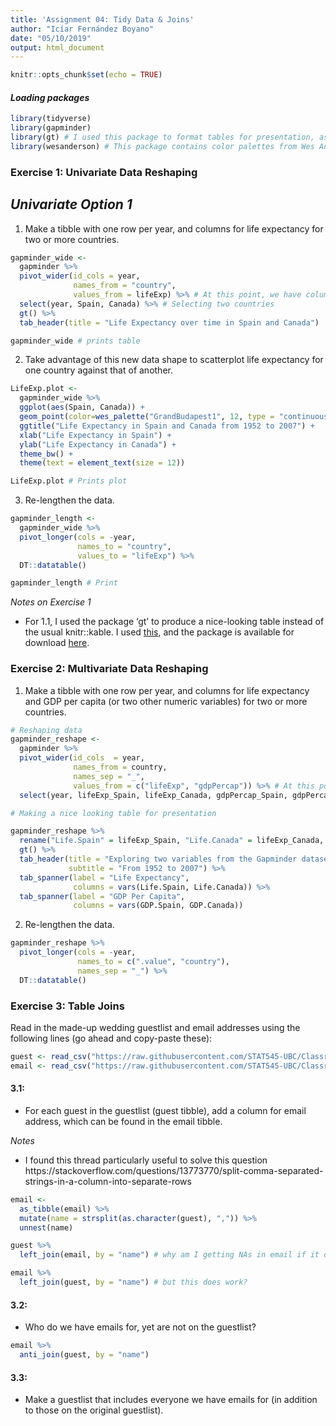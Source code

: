 ```yaml
---
title: 'Assignment 04: Tidy Data & Joins'
author: "Icíar Fernández Boyano"
date: "05/10/2019"
output: html_document
---
```


```r
knitr::opts_chunk$set(echo = TRUE)
```

#### *Loading packages*

```r
library(tidyverse)
library(gapminder)
library(gt) # I used this package to format tables for presentation, as an alternative to knitr
library(wesanderson) # This package contains color palettes from Wes Anderson movies (used in 1.2)
```


### **Exercise 1: Univariate Data Reshaping**

## *Univariate Option 1*

1. Make a tibble with one row per year, and columns for life expectancy for two or more countries.

```r
gapminder_wide <-
  gapminder %>%
  pivot_wider(id_cols = year,
              names_from = "country",
              values_from = lifeExp) %>% # At this point, we have columns for all countries showing life exp
  select(year, Spain, Canada) %>% # Selecting two countries
  gt() %>%
  tab_header(title = "Life Expectancy over time in Spain and Canada")

gapminder_wide # prints table
```

2. Take advantage of this new data shape to scatterplot life expectancy for one country against that of another.

```r
LifeExp.plot <-
  gapminder_wide %>%
  ggplot(aes(Spain, Canada)) +
  geom_point(color=wes_palette("GrandBudapest1", 12, type = "continuous")) +
  ggtitle("Life Expectancy in Spain and Canada from 1952 to 2007") +
  xlab("Life Expectancy in Spain") +
  ylab("Life Expectancy in Canada") +
  theme_bw() +
  theme(text = element_text(size = 12)) 

LifeExp.plot # Prints plot
```


3. Re-lengthen the data.

```r
gapminder_length <- 
  gapminder_wide %>%
  pivot_longer(cols = -year, 
               names_to = "country", 
               values_to = "lifeExp") %>%
  DT::datatable()

gapminder_length # Print
```

*Notes on Exercise 1*

+ For 1.1, I used the package 'gt' to produce a nice-looking table instead of the usual knitr::kable. I used [this](https://gt.rstudio.com/articles/intro-creating-gt-tables.html), and the package is available for download [here](https://github.com/rstudio/gt).

### **Exercise 2: Multivariate Data Reshaping**

1. Make a tibble with one row per year, and columns for life expectancy and GDP per capita (or two other numeric variables) for two or more countries.

```r
# Reshaping data
gapminder_reshape <- 
  gapminder %>%
  pivot_wider(id_cols  = year, 
              names_from = country,
              names_sep = "_", 
              values_from = c("lifeExp", "gdpPercap")) %>% # At this point, data is for all countries
  select(year, lifeExp_Spain, lifeExp_Canada, gdpPercap_Spain, gdpPercap_Canada) 

# Making a nice looking table for presentation

gapminder_reshape %>%
  rename("Life.Spain" = lifeExp_Spain, "Life.Canada" = lifeExp_Canada, "GDP.Spain" = gdpPercap_Spain, "GDP.Canada" = gdpPercap_Canada) %>%
  gt() %>%
  tab_header(title = "Exploring two variables from the Gapminder dataset",
             subtitle = "From 1952 to 2007") %>%
  tab_spanner(label = "Life Expectancy",
              columns = vars(Life.Spain, Life.Canada)) %>%
  tab_spanner(label = "GDP Per Capita",
              columns = vars(GDP.Spain, GDP.Canada))

```


2. Re-lengthen the data.

```r
gapminder_reshape %>%
  pivot_longer(cols = -year,
               names_to = c(".value", "country"),
               names_sep = "_") %>%
  DT::datatable()
```

### **Exercise 3: Table Joins**

Read in the made-up wedding guestlist and email addresses using the following lines (go ahead and copy-paste these):

```r
guest <- read_csv("https://raw.githubusercontent.com/STAT545-UBC/Classroom/master/data/wedding/attend.csv")
email <- read_csv("https://raw.githubusercontent.com/STAT545-UBC/Classroom/master/data/wedding/emails.csv")
```

#### **3.1:**

+ For each guest in the guestlist (guest tibble), add a column for email address, which can be found in the email tibble.

*Notes*

+ I found this thread particularly useful to solve this question https://stackoverflow.com/questions/13773770/split-comma-separated-strings-in-a-column-into-separate-rows

```r
email <- 
  as_tibble(email) %>%
  mutate(name = strsplit(as.character(guest), ",")) %>%
  unnest(name)

guest %>%
  left_join(email, by = "name") # why am I getting NAs in email if it does show above? 

email %>%
  left_join(guest, by = "name") # but this does work?
```

#### **3.2:**

+ Who do we have emails for, yet are not on the guestlist?

```r
email %>%
  anti_join(guest, by = "name") 
```


#### **3.3:**

+ Make a guestlist that includes everyone we have emails for (in addition to those on the original guestlist).

```r

```




